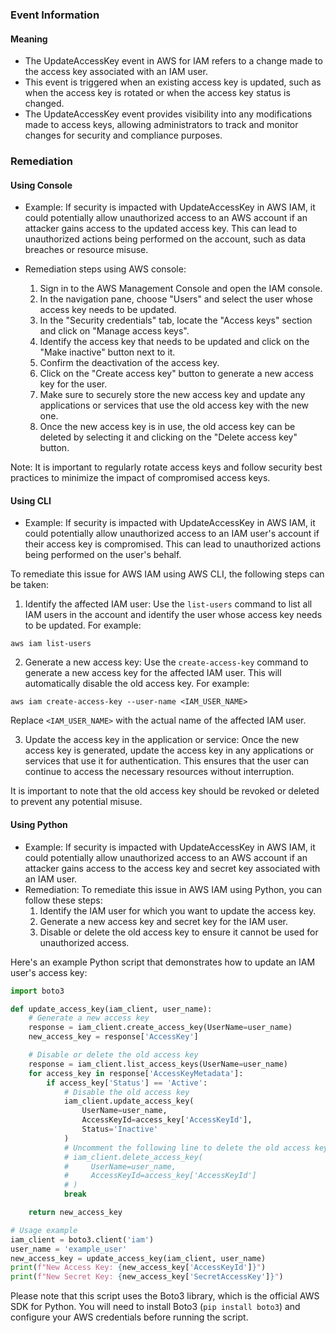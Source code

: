 
### Event Information

#### Meaning

- The UpdateAccessKey event in AWS for IAM refers to a change made to the access key associated with an IAM user.
- This event is triggered when an existing access key is updated, such as when the access key is rotated or when the access key status is changed.
- The UpdateAccessKey event provides visibility into any modifications made to access keys, allowing administrators to track and monitor changes for security and compliance purposes.

### Remediation

#### Using Console

- Example: If security is impacted with UpdateAccessKey in AWS IAM, it could potentially allow unauthorized access to an AWS account if an attacker gains access to the updated access key. This can lead to unauthorized actions being performed on the account, such as data breaches or resource misuse.

- Remediation steps using AWS console:
  1. Sign in to the AWS Management Console and open the IAM console.
  2. In the navigation pane, choose "Users" and select the user whose access key needs to be updated.
  3. In the "Security credentials" tab, locate the "Access keys" section and click on "Manage access keys".
  4. Identify the access key that needs to be updated and click on the "Make inactive" button next to it.
  5. Confirm the deactivation of the access key.
  6. Click on the "Create access key" button to generate a new access key for the user.
  7. Make sure to securely store the new access key and update any applications or services that use the old access key with the new one.
  8. Once the new access key is in use, the old access key can be deleted by selecting it and clicking on the "Delete access key" button.

Note: It is important to regularly rotate access keys and follow security best practices to minimize the impact of compromised access keys.

#### Using CLI

- Example: If security is impacted with UpdateAccessKey in AWS IAM, it could potentially allow unauthorized access to an IAM user's account if their access key is compromised. This can lead to unauthorized actions being performed on the user's behalf.

To remediate this issue for AWS IAM using AWS CLI, the following steps can be taken:

1. Identify the affected IAM user: Use the `list-users` command to list all IAM users in the account and identify the user whose access key needs to be updated. For example:
```
aws iam list-users
```

2. Generate a new access key: Use the `create-access-key` command to generate a new access key for the affected IAM user. This will automatically disable the old access key. For example:
```
aws iam create-access-key --user-name <IAM_USER_NAME>
```
Replace `<IAM_USER_NAME>` with the actual name of the affected IAM user.

3. Update the access key in the application or service: Once the new access key is generated, update the access key in any applications or services that use it for authentication. This ensures that the user can continue to access the necessary resources without interruption.

It is important to note that the old access key should be revoked or deleted to prevent any potential misuse.

#### Using Python

- Example: If security is impacted with UpdateAccessKey in AWS IAM, it could potentially allow unauthorized access to an AWS account if an attacker gains access to the access key and secret key associated with an IAM user.
- Remediation: To remediate this issue in AWS IAM using Python, you can follow these steps:
  1. Identify the IAM user for which you want to update the access key.
  2. Generate a new access key and secret key for the IAM user.
  3. Disable or delete the old access key to ensure it cannot be used for unauthorized access.

Here's an example Python script that demonstrates how to update an IAM user's access key:

```python
import boto3

def update_access_key(iam_client, user_name):
    # Generate a new access key
    response = iam_client.create_access_key(UserName=user_name)
    new_access_key = response['AccessKey']

    # Disable or delete the old access key
    response = iam_client.list_access_keys(UserName=user_name)
    for access_key in response['AccessKeyMetadata']:
        if access_key['Status'] == 'Active':
            # Disable the old access key
            iam_client.update_access_key(
                UserName=user_name,
                AccessKeyId=access_key['AccessKeyId'],
                Status='Inactive'
            )
            # Uncomment the following line to delete the old access key instead
            # iam_client.delete_access_key(
            #     UserName=user_name,
            #     AccessKeyId=access_key['AccessKeyId']
            # )
            break

    return new_access_key

# Usage example
iam_client = boto3.client('iam')
user_name = 'example_user'
new_access_key = update_access_key(iam_client, user_name)
print(f"New Access Key: {new_access_key['AccessKeyId']}")
print(f"New Secret Key: {new_access_key['SecretAccessKey']}")
```

Please note that this script uses the Boto3 library, which is the official AWS SDK for Python. You will need to install Boto3 (`pip install boto3`) and configure your AWS credentials before running the script.

